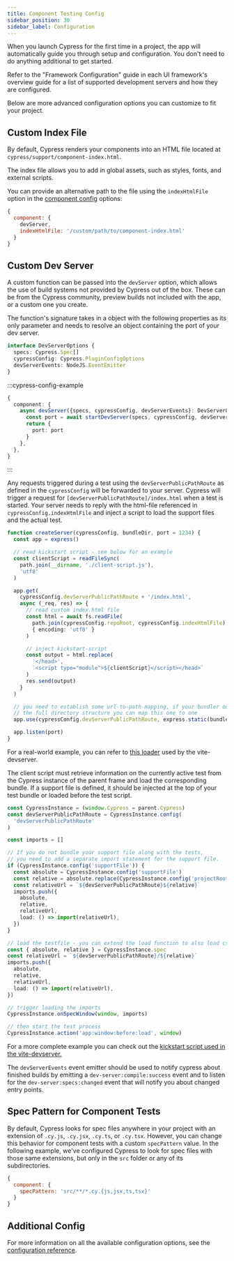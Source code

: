 ```yaml
---
title: Component Testing Config
sidebar_position: 30
sidebar_label: Configuration
---
```


When you launch Cypress for the first time in a project, the app will
automatically guide you through setup and configuration. You don't need to do
anything additional to get started.

Refer to the "Framework Configuration" guide in each UI framework's overview
guide for a list of supported development servers and how they are configured.

Below are more advanced configuration options you can customize to fit your
project.

## Custom Index File

By default, Cypress renders your components into an HTML file located at
`cypress/support/component-index.html`.

The index file allows you to add in global assets, such as styles, fonts, and
external scripts.

You can provide an alternative path to the file using the `indexHtmlFile` option
in the [component config](/guides/references/configuration#component) options:

```js
{
  component: {
    devServer,
    indexHtmlFile: '/custom/path/to/component-index.html'
  }
}
```

## Custom Dev Server

A custom function can be passed into the `devServer` option, which allows the
use of build systems not provided by Cypress out of the box. These can be from
the Cypress community, preview builds not included with the app, or a custom one
you create.

The function's signature takes in a object with the following properties as its
only parameter and needs to resolve an object containing the port of your dev
server.

```ts
interface DevServerOptions {
  specs: Cypress.Spec[]
  cypressConfig: Cypress.PluginConfigOptions
  devServerEvents: NodeJS.EventEmitter
}
```

:::cypress-config-example

```ts
{
  component: {
    async devServer({specs, cypressConfig, devServerEvents}: DevServerOptions) {
      const port = await startDevServer(specs, cypressConfig, devServerEvents)
      return {
        port: port
      }
    },
  },
}
```

:::

Any requests triggered during a test using the `devServerPublicPathRoute` as
defined in the `cypressConfig` will be forwarded to your server. Cypress will
trigger a request for `[devServerPublicPathRoute]/index.html` when a test is
started. Your server needs to reply with the html-file referenced in
`cypressConfig.indexHtmlFile` and inject a script to load the support files and
the actual test.

```ts
function createServer(cypressConfig, bundleDir, port = 1234) {
  const app = express()

  // read kickstart script - see below for an example
  const clientScript = readFileSync(
    path.join(__dirname, './client-script.js'),
    'utf8'
  )

  app.get(
    cypressConfig.devServerPublicPathRoute + '/index.html',
    async (_req, res) => {
      // read custom index.html file
      const html = await fs.readFile(
        path.join(cypressConfig.repoRoot, cypressConfig.indexHtmlFile),
        { encoding: 'utf8' }
      )

      // inject kickstart-script
      const output = html.replace(
        '</head>',
        `<script type="module">${clientScript}</script></head>`
      )
      res.send(output)
    }
  )

  // you need to establish some url-to-path-mapping, if your bundler outputs
  // the full directory structure you can map this one to one
  app.use(cypressConfig.devServerPublicPathRoute, express.static(bundleDir))

  app.listen(port)
}
```

For a real-world example, you can refer to
[this loader](https://github.com/cypress-io/cypress/blob/466155c2125476374d9f9549530f67d0c6354a41/npm/vite-dev-server/src/plugins/cypress.ts#L82-L92)
used by the vite-devserver.

The client script must retrieve information on the currently active test from
the Cypress instance of the parent frame and load the corresponding bundle. If a
support file is defined, it should be injected at the top of your test bundle or
loaded before the test script.

```ts
const CypressInstance = (window.Cypress = parent.Cypress)
const devServerPublicPathRoute = CypressInstance.config(
  'devServerPublicPathRoute'
)

const imports = []

// If you do not bundle your support file along with the tests,
// you need to add a separate import statement for the support file.
if (CypressInstance.config('supportFile')) {
  const absolute = CypressInstance.config('supportFile')
  const relative = absolute.replace(CypressInstance.config('projectRoot'), '')
  const relativeUrl = `${devServerPublicPathRoute}${relative}`
  imports.push({
    absolute,
    relative,
    relativeUrl,
    load: () => import(relativeUrl),
  })
}

// load the testfile - you can extend the load function to also load css
const { absolute, relative } = CypressInstance.spec
const relativeUrl = `${devServerPublicPathRoute}/${relative}`
imports.push({
  absolute,
  relative,
  relativeUrl,
  load: () => import(relativeUrl),
})

// trigger loading the imports
CypressInstance.onSpecWindow(window, imports)

// then start the test process
CypressInstance.action('app:window:before:load', window)
```

For a more complete example you can check out the
[kickstart script used in the vite-devserver.](https://github.com/cypress-io/cypress/blob/develop/npm/vite-dev-server/client/initCypressTests.js)

The `devServerEvents` event emitter should be used to notify cypress about
finished builds by emitting a `dev-server:compile:success` event and to listen
for the `dev-server:specs:changed` event that will notify you about changed
entry points.

## Spec Pattern for Component Tests

By default, Cypress looks for spec files anywhere in your project with an
extension of `.cy.js`, `.cy.jsx`, `.cy.ts`, or `.cy.tsx`. However, you can
change this behavior for component tests with a custom `specPattern` value. In
the following example, we've configured Cypress to look for spec files with
those same extensions, but only in the `src` folder or any of its
subdirectories.

```js
{
  component: {
    specPattern: 'src/**/*.cy.{js,jsx,ts,tsx}'
  }
}
```

## Additional Config

For more information on all the available configuration options, see the
[configuration reference](/guides/references/configuration).
